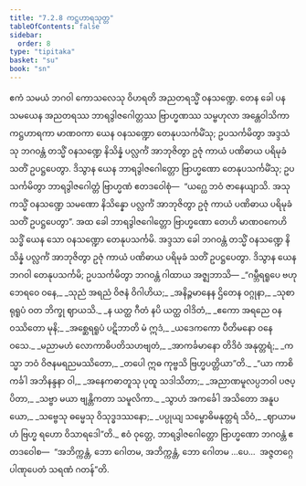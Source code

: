 ```yaml
---
title: "7.2.8 ကဋ္ဌဟာရသုတ္တ"
tableOfContents: false
sidebar:
  order: 8
type: "tipitaka"
basket: "su"
book: "sn"
---
```



<DynamicBreadcrumb />

<Division number="204" book="sn" e="ch" v="18" p="308">

<Paragraph number="1275" book="sn">
ဧကံ သမယံ ဘဂဝါ ကောသလေသု ဝိဟရတိ အညတရသ္မိံ ဝနသဏ္ဍေ. တေန ခေါ ပန သမယေန အညတရဿ ဘာရဒွါဇဂေါတ္တဿ ဗြာဟ္မဏဿ သမ္ဗဟုလာ အန္တေဝါသိကာ ကဋ္ဌဟာရကာ မာဏဝကာ ယေန ဝနသဏ္ဍော တေနုပသင်္ကမိံသု; ဥပသင်္ကမိတွာ အဒ္ဒသံသု ဘဂဝန္တံ တသ္မိံ ဝနသဏ္ဍေ နိသိန္နံ ပလ္လင်္ကံ အာဘုဇိတွာ ဥဇုံ ကာယံ ပဏိဓာယ ပရိမုခံ သတိံ ဥပဋ္ဌပေတွာ. ဒိသွာန ယေန ဘာရဒွါဇဂေါတ္တော ဗြာဟ္မဏော တေနုပသင်္ကမိံသု; ဥပသင်္ကမိတွာ ဘာရဒွါဇဂေါတ္တံ ဗြာဟ္မဏံ ဧတဒဝေါစုံ—  “ယဂ္ဃေ ဘဝံ ဇာနေယျာသိ. အသုကသ္မိံ ဝနသဏ္ဍေ သမဏော နိသိန္နော ပလ္လင်္ကံ အာဘုဇိတွာ ဥဇုံ ကာယံ ပဏိဓာယ ပရိမုခံ သတိံ ဥပဋ္ဌပေတွာ”. အထ ခေါ ဘာရဒွါဇဂေါတ္တော ဗြာဟ္မဏော တေဟိ မာဏဝကေဟိ သဒ္ဓိံ ယေန သော ဝနသဏ္ဍော တေနုပသင်္ကမိ. အဒ္ဒသာ ခေါ ဘဂဝန္တံ တသ္မိံ ဝနသဏ္ဍေ နိသိန္နံ ပလ္လင်္ကံ အာဘုဇိတွာ ဥဇုံ ကာယံ ပဏိဓာယ ပရိမုခံ သတိံ ဥပဋ္ဌပေတွာ. ဒိသွာန ယေန ဘဂဝါ တေနုပသင်္ကမိ; ဥပသင်္ကမိတွာ ဘဂဝန္တံ ဂါထာယ အဇ္ဈဘာသိ—
</Paragraph>

<Paragraph number="1276" type="verses" book="sn">
_“ဂမ္ဘီရရူပေ ဗဟုဘေရဝေ ဝနေ,_  
_သုညံ အရညံ ဝိဇနံ ဝိဂါဟိယ;_  
_အနိဉ္ဇမာနေန ဌိတေန ဝဂ္ဂုနာ,_  
_သုစာရုရူပံ ဝတ ဘိက္ခု ဈာယသိ._  

</Paragraph>

<Paragraph number="1277" type="verses" book="sn">
_န ယတ္ထ ဂီတံ နပိ ယတ္ထ ဝါဒိတံ,_  
_ဧကော အရညေ ဝနဝဿိတော မုနိ;_  
_အစ္ဆေရရူပံ ပဋိဘာတိ မံ ဣဒံ,_  
_ယဒေကကော ပီတိမနော ဝနေ ဝသေ._  

</Paragraph>

<Paragraph number="1278" type="verses" book="sn">
_မညာမဟံ လောကာဓိပတိသဟဗျတံ,_  
_အာကင်္ခမာနော တိဒိဝံ အနုတ္တရံ;_  
_ကသ္မာ ဘဝံ ဝိဇနမရညမဿိတော,_  
_တပေါ ဣဓ ကုဗ္ဗသိ ဗြဟ္မပတ္တိယာ”တိ._  

</Paragraph>

<Paragraph number="1279" type="verses" book="sn">
_“ယာ ကာစိ ကင်္ခါ အဘိနန္ဒနာ ဝါ,_  
_အနေကဓာတူသု ပုထူ သဒါသိတာ;_  
_အညာဏမူလပ္ပဘဝါ ပဇပ္ပိတာ,_  
_သဗ္ဗာ မယာ ဗျန္တိကတာ သမူလိကာ._  

</Paragraph>

<Paragraph number="1280" type="verses" book="sn">
_သွာဟံ အကင်္ခေါ အသိတော အနူပယော,_  
_သဗ္ဗေသု ဓမ္မေသု ဝိသုဒ္ဓဒဿနော;_  
_ပပ္ပုယျ သမ္ဗောဓိမနုတ္တရံ သိဝံ,_  
_ဈာယာမဟံ ဗြဟ္မ ရဟော ဝိသာရဒေါ”တိ._  

</Paragraph>

<Paragraph number="1281" book="sn">
ဧဝံ ဝုတ္တေ, ဘာရဒွါဇဂေါတ္တော ဗြာဟ္မဏော ဘဂဝန္တံ ဧတဒဝေါစ—  “အဘိက္ကန္တံ, ဘော ဂေါတမ, အဘိက္ကန္တံ, ဘော ဂေါတမ …ပေ…  အဇ္ဇတဂ္ဂေ ပါဏုပေတံ သရဏံ ဂတန်”တိ.
</Paragraph>
</Division>